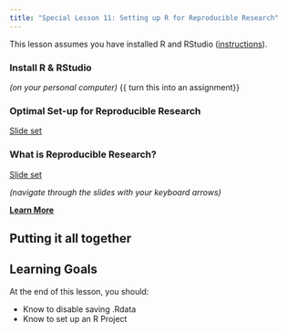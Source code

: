 ```yaml
---
title: "Special Lesson 11: Setting up R for Reproducible Research"
---
```


This lesson assumes you have installed R and RStudio ([instructions]()). 

### Install R & RStudio

*(on your personal computer)*
{{ turn this into an assignment}}

### Optimal Set-up for Reproducible Research

[Slide set](https://imci-idaho.github.io/2022-03-01-WhatTheyForgot/slides/basic-best-practices.html#1)

### What is Reproducible Research? 

[Slide set](https://imci-idaho.github.io/2022-03-01-WhatTheyForgot/slides/research-reproducibility.html#1)

*(navigate through the slides with your keyboard arrows)*

**[Learn More](https://imci-idaho.github.io/2022-03-01-WhatTheyForgot/course-materials/)**

::: {.callout-tip}
## Putting it all together


:::

::: {.callout-caution collapse="true"}
## Learning Goals

At the end of this lesson, you should: 

* Know to disable saving .Rdata
* Know to set up an R Project
::: 